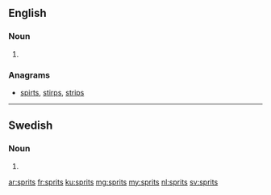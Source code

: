 ==English==

===Noun===
{{head|en|plural}}

# {{plural of|sprit|lang=en|nocat=1}}

===Anagrams===
* [[spirts#English|spirts]], [[stirps#English|stirps]], [[strips#English|strips]]

----

==Swedish==

===Noun===
{{head|sv|noun form}}

# {{sv-noun-form-indef-gen|sprit}}

[[ar:sprits]]
[[fr:sprits]]
[[ku:sprits]]
[[mg:sprits]]
[[my:sprits]]
[[nl:sprits]]
[[sv:sprits]]